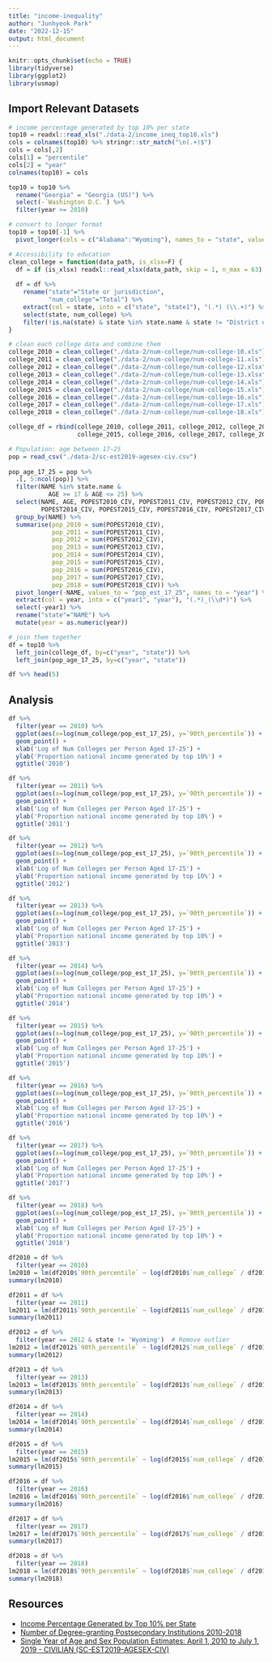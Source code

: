 ```yaml
---
title: "income-inequality"
author: "Junhyeok Park"
date: "2022-12-15"
output: html_document
---
```


```r
knitr::opts_chunk$set(echo = TRUE)
library(tidyverse)
library(ggplot2)
library(usmap)
```


## Import Relevant Datasets
```r
# income percentage generated by top 10% per state
top10 = readxl::read_xls("./data-2/income_ineq_top10.xls")
cols = colnames(top10) %>% stringr::str_match("\n(.+)$")
cols = cols[,2]
cols[1] = "percentile"
cols[2] = "year"
colnames(top10) = cols

top10 = top10 %>%
  rename("Georgia" = "Georgia (US)") %>%
  select(-`Washington D.C.`) %>% 
  filter(year >= 2010)

# convert to longer format
top10 = top10[-1] %>%
  pivot_longer(cols = c("Alabama":"Wyoming"), names_to = "state", values_to = "90th_percentile")

# Accessibility to education
clean_college = function(data_path, is_xlsx=F) {
  df = if (is_xlsx) readxl::read_xlsx(data_path, skip = 1, n_max = 63) else readxl::read_xls(data_path, skip = 1, n_max = 63)
  
  df = df %>%
    rename("state"="State or jurisdiction",
           "num_college"="Total") %>%
    extract(col = state, into = c("state", "state1"), "(.*) (\\.+)") %>%
    select(state, num_college) %>% 
    filter(!is.na(state) & state %in% state.name & state != "District of Columbia")
}

# clean each college data and combine them 
college_2010 = clean_college("./data-2/num-college/num-college-10.xls") %>% mutate(year = 2010)
college_2011 = clean_college("./data-2/num-college/num-college-11.xls") %>% mutate(year = 2011)
college_2012 = clean_college("./data-2/num-college/num-college-12.xlsx", is_xlsx=T) %>% mutate(year = 2012)
college_2013 = clean_college("./data-2/num-college/num-college-13.xlsx", is_xlsx=T) %>% mutate(year = 2013)
college_2014 = clean_college("./data-2/num-college/num-college-14.xls") %>% mutate(year = 2014)
college_2015 = clean_college("./data-2/num-college/num-college-15.xls") %>% mutate(year = 2015)
college_2016 = clean_college("./data-2/num-college/num-college-16.xls") %>% mutate(year = 2016)
college_2017 = clean_college("./data-2/num-college/num-college-17.xls") %>% mutate(year = 2017)
college_2018 = clean_college("./data-2/num-college/num-college-18.xls") %>% mutate(year = 2018)

college_df = rbind(college_2010, college_2011, college_2012, college_2013, college_2014,
                   college_2015, college_2016, college_2017, college_2018) 

# Population: age between 17~25
pop = read_csv("./data-2/sc-est2019-agesex-civ.csv")
  
pop_age_17_25 = pop %>%
  .[, 5:ncol(pop)] %>%
  filter(NAME %in% state.name &
           AGE >= 17 & AGE <= 25) %>%
  select(NAME, AGE, POPEST2010_CIV, POPEST2011_CIV, POPEST2012_CIV, POPEST2013_CIV,
         POPEST2014_CIV, POPEST2015_CIV, POPEST2016_CIV, POPEST2017_CIV, POPEST2018_CIV) %>%
  group_by(NAME) %>%
  summarise(pop_2010 = sum(POPEST2010_CIV),
            pop_2011 = sum(POPEST2011_CIV),
            pop_2012 = sum(POPEST2012_CIV),
            pop_2013 = sum(POPEST2013_CIV),
            pop_2014 = sum(POPEST2014_CIV),
            pop_2015 = sum(POPEST2015_CIV),
            pop_2016 = sum(POPEST2016_CIV),
            pop_2017 = sum(POPEST2017_CIV),
            pop_2018 = sum(POPEST2018_CIV)) %>%
  pivot_longer(-NAME, values_to = "pop_est_17_25", names_to = "year") %>%
  extract(col = year, into = c("year1", "year"), "(.*)_(\\d*)") %>%
  select(-year1) %>%
  rename("state"="NAME") %>%
  mutate(year = as.numeric(year))

# join them together
df = top10 %>%
  left_join(college_df, by=c("year", "state")) %>%
  left_join(pop_age_17_25, by=c("year", "state"))

df %>% head(5)
```

## Analysis
```r
df %>%
  filter(year == 2010) %>%
  ggplot(aes(x=log(num_college/pop_est_17_25), y=`90th_percentile`)) +
  geom_point() + 
  xlab('Log of Num Colleges per Person Aged 17-25') + 
  ylab('Proportion national income generated by top 10%') +
  ggtitle('2010')

df %>%
  filter(year == 2011) %>%
  ggplot(aes(x=log(num_college/pop_est_17_25), y=`90th_percentile`)) +
  geom_point() + 
  xlab('Log of Num Colleges per Person Aged 17-25') + 
  ylab('Proportion national income generated by top 10%') +
  ggtitle('2011')

df %>%
  filter(year == 2012) %>%
  ggplot(aes(x=log(num_college/pop_est_17_25), y=`90th_percentile`)) +
  geom_point() + 
  xlab('Log of Num Colleges per Person Aged 17-25') + 
  ylab('Proportion national income generated by top 10%') +
  ggtitle('2012')

df %>%
  filter(year == 2013) %>%
  ggplot(aes(x=log(num_college/pop_est_17_25), y=`90th_percentile`)) +
  geom_point() + 
  xlab('Log of Num Colleges per Person Aged 17-25') + 
  ylab('Proportion national income generated by top 10%') +
  ggtitle('2013')

df %>%
  filter(year == 2014) %>%
  ggplot(aes(x=log(num_college/pop_est_17_25), y=`90th_percentile`)) +
  geom_point() + 
  xlab('Log of Num Colleges per Person Aged 17-25') + 
  ylab('Proportion national income generated by top 10%') +
  ggtitle('2014')

df %>%
  filter(year == 2015) %>%
  ggplot(aes(x=log(num_college/pop_est_17_25), y=`90th_percentile`)) +
  geom_point() + 
  xlab('Log of Num Colleges per Person Aged 17-25') + 
  ylab('Proportion national income generated by top 10%') +
  ggtitle('2015')

df %>%
  filter(year == 2016) %>%
  ggplot(aes(x=log(num_college/pop_est_17_25), y=`90th_percentile`)) +
  geom_point() + 
  xlab('Log of Num Colleges per Person Aged 17-25') + 
  ylab('Proportion national income generated by top 10%') +
  ggtitle('2016')

df %>%
  filter(year == 2017) %>%
  ggplot(aes(x=log(num_college/pop_est_17_25), y=`90th_percentile`)) +
  geom_point() + 
  xlab('Log of Num Colleges per Person Aged 17-25') + 
  ylab('Proportion national income generated by top 10%') +
  ggtitle('2017')

df %>%
  filter(year == 2018) %>%
  ggplot(aes(x=log(num_college/pop_est_17_25), y=`90th_percentile`)) +
  geom_point() + 
  xlab('Log of Num Colleges per Person Aged 17-25') + 
  ylab('Proportion national income generated by top 10%') +
  ggtitle('2018')

```

```r
df2010 = df %>%
  filter(year == 2010)
lm2010 = lm(df2010$`90th_percentile` ~ log(df2010$`num_college` / df2010$`pop_est_17_25`))
summary(lm2010)

df2011 = df %>%
  filter(year == 2011)
lm2011 = lm(df2011$`90th_percentile` ~ log(df2011$`num_college` / df2011$`pop_est_17_25`))
summary(lm2011)

df2012 = df %>%
  filter(year == 2012 & state != 'Wyoming')  # Remove outlier
lm2012 = lm(df2012$`90th_percentile` ~ log(df2012$`num_college` / df2012$`pop_est_17_25`))
summary(lm2012)

df2013 = df %>%
  filter(year == 2013)
lm2013 = lm(df2013$`90th_percentile` ~ log(df2013$`num_college` / df2013$`pop_est_17_25`))
summary(lm2013)

df2014 = df %>%
  filter(year == 2014)
lm2014 = lm(df2014$`90th_percentile` ~ log(df2014$`num_college` / df2014$`pop_est_17_25`))
summary(lm2014)

df2015 = df %>%
  filter(year == 2015)
lm2015 = lm(df2015$`90th_percentile` ~ log(df2015$`num_college` / df2015$`pop_est_17_25`))
summary(lm2015)

df2016 = df %>%
  filter(year == 2016)
lm2016 = lm(df2016$`90th_percentile` ~ log(df2016$`num_college` / df2016$`pop_est_17_25`))
summary(lm2016)

df2017 = df %>%
  filter(year == 2017)
lm2017 = lm(df2017$`90th_percentile` ~ log(df2017$`num_college` / df2017$`pop_est_17_25`))
summary(lm2017)

df2018 = df %>%
  filter(year == 2018)
lm2018 = lm(df2018$`90th_percentile` ~ log(df2018$`num_college` / df2018$`pop_est_17_25`))
summary(lm2018)
```


## Resources
- [Income Percentage Generated by Top 10% per State](https://wid.world/data/)
- [Number of Degree-granting Postsecondary Institutions  2010-2018](https://nces.ed.gov/programs/digest)
- [Single Year of Age and Sex Population Estimates: April 1, 2010 to July 1, 2019 - CIVILIAN (SC-EST2019-AGESEX-CIV)](https://www.census.gov/data/tables/time-series/demo/popest/2010s-state-detail.html#par_textimage_673542126)

